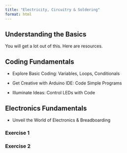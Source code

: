 ```yaml
---
title: "Electricity, Circuitry & Soldering"
format: html
---
```


## Understanding the Basics

You will get a lot out of this. Here are resources.

## Coding Fundamentals

-   Explore Basic Coding: Variables, Loops, Conditionals

-   Get Creative with Arduino IDE: Code Simple Programs

-   Illuminate Ideas: Control LEDs with Code

## Electronics Fundamentals

-   Unveil the World of Electronics & Breadboarding

### Exercise 1

### Exercise 2
